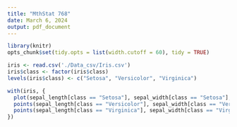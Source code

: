 ```yaml
---
title: "MthStat 768"
date: March 6, 2024
output: pdf_document
---
```


```r
library(knitr)
opts_chunk$set(tidy.opts = list(width.cutoff = 60), tidy = TRUE)
```

```r
iris <- read.csv('./Data_csv/Iris.csv')
iris$class <- factor(iris$class)
levels(iris$class) <- c("Setosa", "Versicolor", "Virginica")
```
```r
with(iris, {
  plot(sepal_length[class == "Setosa"], sepal_width[class == "Setosa"], col = "red")
  points(sepal_length[class == "Versicolor"], sepal_width[class == "Versicolor"], col = "blue")
  points(sepal_length[class == "Virginica"], sepal_width[class == "Virginica"], col = "green")
})
```
```r

```

